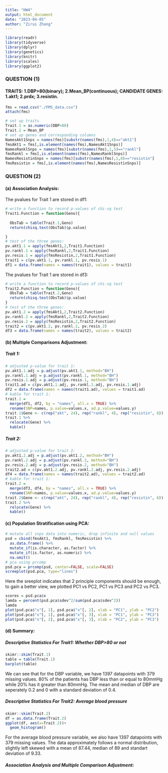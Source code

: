 ```yaml
---
title: "HW4"
output: html_document
date: "2023-04-05"
author: "Zirui Zhang"
---
```


```r
library(readr)
library(tidyverse)
library(dplyr)
library(genetics)
library(knitr)
library(scales)
library(ggplot2)
```

### QUESTION (1)

#### TRAITS: 1.DBP>80(binary); 2.Mean_BP(continuous); CANDIDATE GENES: 1.akt1; 2.prdx; 3.resistin.

```r
fms = read.csv("./FMS_data.csv")
attach(fms)
```

```r
# set up traits
Trait.1 = as.numeric(DBP>80)
Trait.2 = Mean_BP
# set up genes and corresponding columns
NamesAkt1Snps = names(fms)[substr(names(fms),1,4)=="akt1"]
fmsAkt1 = fms[,is.element(names(fms),NamesAkt1Snps)]
NamesRanklSnps = names(fms)[substr(names(fms),1,5)=="rankl"]
fmsRankl = fms[,is.element(names(fms),NamesRanklSnps)]
NamesResistinSnps = names(fms)[substr(names(fms),1,8)=="resistin"]
fmsResistin = fms[,is.element(names(fms),NamesResistinSnps)]
```

### QUESTION (2)

#### (a) Association Analysis:

The pvalues for Trait 1 are stored in df1:

```r
# write a function to record p-values of chi-sq test
Trait1.Function = function(Geno){
  
  ObsTab = table(Trait.1,Geno)
  return(chisq.test(ObsTab)$p.value)

}
# test of the three genes:
pv.akt1.1 = apply(fmsAkt1,2,Trait1.Function)
pv.rankl.1 = apply(fmsRankl,2,Trait1.Function)
pv.resis.1 = apply(fmsResistin,2,Trait1.Function)
trait1 = c(pv.akt1.1, pv.rankl.1, pv.resis.1)
df1 = data.frame(names = names(trait1), values = trait1)
```

The pvalues for Trait 1 are stored in df3:

```r
# write a function to record p-values of chi-sq test
Trait2.Function = function(Geno){
  ObsTab = table(Trait.2,Geno)
  return(chisq.test(ObsTab)$p.value)
}
# test of the three genes:
pv.akt1.2 = apply(fmsAkt1,2,Trait2.Function)
pv.rankl.2 = apply(fmsRankl,2,Trait2.Function)
pv.resis.2 = apply(fmsResistin,2,Trait2.Function)
trait2 = c(pv.akt1.2, pv.rankl.2, pv.resis.2)
df3 = data.frame(names = names(trait2), values = trait2)
```

#### (b) Multiple Comparisons Adjustment:

##### Trait 1: 

```r
# adjusted p-value for trait 1:
pv.akt1.1.adj = p.adjust(pv.akt1.1, method="BH")
pv.rankl.1.adj = p.adjust(pv.rankl.1, method="BH")
pv.resis.1.adj = p.adjust(pv.resis.1, method="BH")
trait1.ad = c(pv.akt1.1.adj, pv.rankl.1.adj, pv.resis.1.adj)
df2 = data.frame(names = names(trait1.ad), values = trait1.ad)
# kable for trait 1:
trait.1 = 
  merge(df1, df2, by = "names", all.x = TRUE) %>% 
  rename(SNP=names, p.value=values.x, ad.p.value=values.y) 
trait.1$Gene <- c(rep("akt", 24), rep("rankl", 4), rep("resistin", 6))
trait.1 %>%
  relocate(Gene) %>% 
  kable()
```

##### Trait 2: 

```r
# adjusted p-value for trait 2:
pv.akt1.2.adj = p.adjust(pv.akt1.2, method="BH")
pv.rankl.2.adj = p.adjust(pv.rankl.2, method="BH")
pv.resis.2.adj = p.adjust(pv.resis.2, method="BH")
trait2.ad = c(pv.akt1.2.adj, pv.rankl.2.adj, pv.resis.2.adj)
df4 = data.frame(names = names(trait2.ad), values = trait2.ad)
# kable for trait 1:
trait.2 = 
  merge(df3, df4, by = "names", all.x = TRUE) %>% 
  rename(SNP=names, p.value=values.x, ad.p.value=values.y) 
trait.2$Gene <- c(rep("akt", 24), rep("rankl", 4), rep("resistin", 6))
trait.2 %>%
  relocate(Gene) %>% 
  kable()
```


#### (c) Population Stratification using PCA:

```r
# mutate all snps data into numeric, drop infinite and null values
psd = cbind(fmsAkt1, fmsRankl, fmsResistin) %>% 
  as.data.frame() %>% 
  mutate_if(is.character, as.factor) %>% 
  mutate_if(is.factor, as.numeric) %>% 
  na.omit()
# pca using prcomp
psd.pca = prcomp(psd, center=FALSE, scale=FALSE)
screeplot(psd.pca, type="lines")
```

Here the sreeplot indicates that 2 principle components should be enough, to gain a better view, we plotted PC1 vs PC2, PC1 vs PC3 and PC2 vs PC3. 

```r
scores = psd.pca$x
lamda = percent(psd.pca$sdev^2/sum(psd.pca$sdev^2))
lamda
plot(psd.pca$"x"[, 1], psd.pca$"x"[, 2], xlab = "PC1", ylab = "PC2")
plot(psd.pca$"x"[, 1], psd.pca$"x"[, 3], xlab = "PC1", ylab = "PC3")
plot(psd.pca$"x"[, 2], psd.pca$"x"[, 3], xlab = "PC2", ylab = "PC3")
```


#### (d) Summary:

##### Descriptive Statistics For Trait1: Whether DBP>80 or not

```r
skimr::skim(Trait.1)
table = table(Trait.1)
barplot(table)
```

We can see that for the DBP variable, we have 1397 datapoints with 379 missing values. 80% of the patients has DBP less than or equal to 80mmHg while 20% has it greater than 80mmHg. The mean and median of DBP are seperately 0.2 and 0 with a standard deviation of 0.4.

##### Descriptive Statistics For Trait2: Average blood pressure

```r
skimr::skim(Trait.2)
df = as.data.frame(Trait.2)
ggplot(df, aes(x=Trait.2))+
  geom_histogram()
```

For the average blood pressure variable, we also have 1397 datapoints with 379 missing values. The data approximately follows a normal distribution, slightly left skewed with a mean of 87.44, median of 89 and standart deviation of 9.33.

##### Association Analysis and Multiple Comparison Adjustment:
